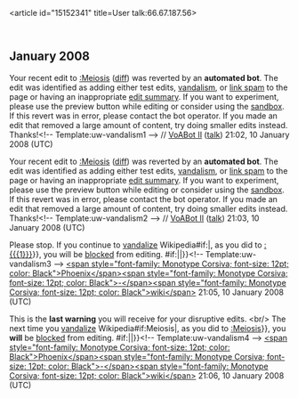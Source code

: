 <article id="15152341" title=User talk:66.67.187.56>
	<talkpage id="15152341" title="User talk:66.67.187.56">
== January 2008 ==
{{{icon|[[Image:Information.svg|25px]] }}} Your recent edit to [[:Meiosis]] ([http://en.wikipedia.org/w/index.php?title=Meiosis&amp;curid=18976&amp;diff=183478471&amp;oldid=183350319 diff]) was reverted by an '''automated bot'''. The edit was identified as adding either test edits, [[WP:VAND|vandalism]], or [[WP:SPAM|link spam]] to the page or having an inappropriate [[WP:ES|edit summary]]. If you want to experiment, please use the preview button while editing or consider using the [[Wikipedia:Sandbox|sandbox]]. If this revert was in error, please contact the bot operator. If you made an edit that removed a large amount of content, try doing smaller edits instead. Thanks!&lt;!-- Template:uw-vandalism1 --&gt; // [[User:VoABot II|VoABot II]] ([[User talk:VoABot II|talk]]) 21:02, 10 January 2008 (UTC)

{{{icon|[[Image:Nuvola apps important.svg|25px]] }}} Your recent edit to [[:Meiosis]] ([http://en.wikipedia.org/w/index.php?title=Meiosis&amp;curid=18976&amp;diff=183478821&amp;oldid=183478639 diff]) was reverted by an '''automated bot'''. The edit was identified as adding either test edits, [[WP:VAND|vandalism]], or [[WP:SPAM|link spam]] to the page or having an inappropriate [[WP:ES|edit summary]]. If you want to experiment, please use the preview button while editing or consider using the [[Wikipedia:Sandbox|sandbox]]. If this revert was in error, please contact the bot operator. If you made an edit that removed a large amount of content, try doing smaller edits instead. Thanks!&lt;!-- Template:uw-vandalism2 --&gt; // [[User:VoABot II|VoABot II]] ([[User talk:VoABot II|talk]]) 21:03, 10 January 2008 (UTC)

{{{icon|[[Image:Nuvola apps important.svg|25px]] }}}Please stop. If you continue to [[Wikipedia:Vandalism|vandalize]] Wikipedia{{{{{subst|}}}#if:{{{1|}}}|, as you did to [[:{{{1}}}]]}}, you will be [[Wikipedia:Blocking policy|blocked]] from editing. {{{{{subst|}}}#if:{{{2|}}}|{{{2}}}|}}&lt;!-- Template:uw-vandalism3 --&gt; [[User:Phoenix-wiki|&lt;span style=&quot;font-family: Monotype Corsiva; font-size: 12pt; color: Black&quot;&gt;Phoenix&lt;/span&gt;]][[Special:Contributions/Phoenix-wiki|&lt;span style=&quot;font-family: Monotype Corsiva; font-size: 12pt; color: Black&quot;&gt;-&lt;/span&gt;]][[User talk:Phoenix-wiki|&lt;span style=&quot;font-family: Monotype Corsiva; font-size: 12pt; color: Black&quot;&gt;wiki&lt;/span&gt;]] 21:05, 10 January 2008 (UTC)

{{{icon|[[Image:Stop hand nuvola.svg|30px]] }}}This is the '''last warning''' you will receive for your disruptive edits. &lt;br/&gt; The next time you [[Wikipedia:Vandalism|vandalize]] Wikipedia{{{{{subst|}}}#if:Meiosis|, as you did to [[:Meiosis]]}}, you '''will''' be [[Wikipedia:Blocking policy|blocked]] from editing. {{{{{subst|}}}#if:{{{2|}}}|{{{2}}}|}}&lt;!-- Template:uw-vandalism4 --&gt; [[User:Phoenix-wiki|&lt;span style=&quot;font-family: Monotype Corsiva; font-size: 12pt; color: Black&quot;&gt;Phoenix&lt;/span&gt;]][[Special:Contributions/Phoenix-wiki|&lt;span style=&quot;font-family: Monotype Corsiva; font-size: 12pt; color: Black&quot;&gt;-&lt;/span&gt;]][[User talk:Phoenix-wiki|&lt;span style=&quot;font-family: Monotype Corsiva; font-size: 12pt; color: Black&quot;&gt;wiki&lt;/span&gt;]] 21:06, 10 January 2008 (UTC)
	</talkpage>
</article>